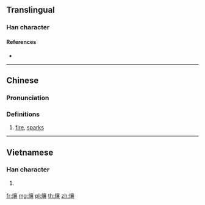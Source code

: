 ==Translingual==

===Han character===
{{Han char|rn=86|rad=火|as=17|sn=21|four=90832|canj=FYRV}}

====References====
* {{Han ref|kx=0687.220|dkj=19601|hdz=32249.010|uh=7219|ud=29209|bh=F5DC|bd=62940}}

----

==Chinese==
{{zh-forms}}

===Pronunciation===
{{zh-pron
|m=rǎng
|c=joeng5
|h=pfs=
|md=
|mn=
|w=
|mc=y
|oc=y
|cat=n
}}

===Definitions===
{{zh-hanzi}}

# [[fire]], [[sparks]]

----

==Vietnamese==

===Han character===
{{vi-hantu|[[nháng]], [[nhưỡng]]|rs=火17}}

# {{defn|lang=vi|sort=火17}}

[[fr:爙]]
[[mg:爙]]
[[pl:爙]]
[[th:爙]]
[[zh:爙]]